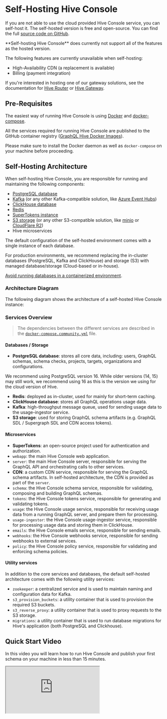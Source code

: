
# Self-Hosting Hive Console

If you are not able to use the cloud provided Hive Console service, you can self-host it. The
self-hosted version is free and open-source. You can find the full
[source code on GitHub](https://github.com/graphql-hive/console).

<Callout>
  **Self-hosting Hive Console** does currently not support all of the features as the hosted version.

The following features are currently unavailable when self-hosting:

- High-Availability CDN (a replacement is available)
- Billing (payment integration)

</Callout>

If you're interested in hosting one of our gateway solutions, see the documentation for
[Hive Router](https://github.com/graphql-hive/router?tab=readme-ov-file#hive-router-rust) or
[Hive Gateway](https://the-guild.dev/graphql/hive/docs/gateway).

## Pre-Requisites

The easiest way of running Hive Console is using [Docker](https://www.docker.com/) and
[docker-compose](https://docs.docker.com/compose/).

All the services required for running Hive Console are published to the GitHub container registry
([GraphQL Hive Docker Images](https://github.com/orgs/graphql-hive/packages)).

Please make sure to install the Docker daemon as well as `docker-compose` on your machine before
proceeding.

## Self-Hosting Architecture

When self-hosting Hive Console, you are responsible for running and maintaining the following
components:

- [PostgreSQL database](https://www.postgresql.org/)
- [Kafka](https://kafka.apache.org/) (or any other Kafka-compatible solution, like
  [Azure Event Hubs](https://learn.microsoft.com/en-us/azure/event-hubs/event-hubs-about))
- [ClickHouse database](https://clickhouse.com/)
- [Redis](https://redis.io/)
- [SuperTokens instance](https://supertokens.com/)
- [S3 storage](https://aws.amazon.com/s3/) (or any other S3-compatible solution, like
  [minio](https://min.io/) or [CloudFlare R2](https://www.cloudflare.com/developer-platform/r2/))
- Hive microservices

<Callout type="info">
The default configuration of the self-hosted environment comes with a single instance of each database.

For production environments, we recommend replacing the in-cluster databases (PostgreSQL, Kafka and
ClickHouse) and storage (S3) with managed database/storage (Cloud-based or in-house).

[Avoid running databases in a containerized environment](https://patrobinson.github.io/2016/11/07/thou-shalt-not-run-a-database-inside-a-container/).

</Callout>

### Architecture Diagram

The following diagram shows the architecture of a self-hosted Hive Console instance:

<NextImage
  alt="Self-hosting diagram"
  src={diagram}
  className="mt-10 w-full rounded-lg drop-shadow-md"
/>

### Services Overview

> The dependencies between the different services are described in the
> [`docker-compose.community.yml`](https://github.com/graphql-hive/console/blob/main/docker/docker-compose.community.yml)
> file.

#### Databases / Storage

- **PostgreSQL database**: stores all core data, including: users, GraphQL schemas, schema checks,
  projects, targets, organizations and configurations.

<Callout type="info">
  We recommend using PostgreSQL version 16. While older versions (14, 15) may still work, we
  recommend using 16 as this is the version we using for the cloud version of Hive.
</Callout>

- **Redis**: deployed as in-cluster, used for mainly for short-term caching.
- **ClickHouse database**: stores all GraphQL operations usage data.
- **Kafka**: high-throughput message queue, used for sending usage data to the usage-ingestor
  service.
- **S3 storage**: used for storing GraphQL schema artifacts (e.g. GraphQL SDL / Supergraph SDL and
  CDN access tokens).

#### Microservices

- **SuperTokens**: an open-source project used for authentication and authorization.
- `webapp`: the main Hive Console web application.
- `server`: the main Hive Console server, responsible for serving the GraphQL API and orchestrating
  calls to other services.
- **CDN**: a custom CDN service, responsible for serving the GraphQL schema artifacts. In
  self-hosted architecture, the CDN is provided as part of the `server`.
- `schema`: the Hive Console schema service, responsible for validating, composing and building
  GraphQL schemas.
- `tokens`: the Hive Console tokens service, responsible for generating and validating tokens.
- `usage`: the Hive Console usage service, responsible for receiving usage data from a running
  GraphQL server, and prepare them for processing.
- `usage-ingestor`: the Hive Console usage-ingestor service, responsible for processing usage data
  and storing them in ClickHouse.
- `emails`: the Hive Console emails service, responsible for sending emails.
- `webhooks`: the Hive Console webhooks service, responsible for sending webhooks to external
  services.
- `policy`: the Hive Console policy service, responsible for validating and enforcing schema
  policies.

#### Utility services

In addition to the core services and databases, the default self-hosted architecture comes with the
following utility services:

- `zookeeper`: a centralized service and is used to maintain naming and configuration data for
  Kafka.
- `s3_provision_buckets`: a utility container that is used to provision the required S3 buckets.
- `s3_reverse_proxy`: a utility container that is used to proxy requests to the S3 storage.
- `migrations`: a utility container that is used to run database migrations for Hive's application
  (both PostgreSQL and Clickhouse).

## Quick Start Video

In this video you will learn how to run Hive Console and publish your first schema on your machine
in less than 15 minutes.

<iframe
  src="https://www.youtube.com/embed/H57aej4cW2I"
  title="GraphQL Hive Self-Hosted Quick Start"
/>

## Running Hive Console

First download the `docker-compose.community.yml` file from the
[GitHub repository](https://github.com/graphql-hive/console/blob/main/docker/docker-compose.community.yml)
using `wget` or `curl`. This's going to download the latest version available.

<Callout type="info">
  Note: make sure you've Docker installed to be able to continue with the setup process.
</Callout>

You can also download the file directly from GitHub, if you don't have `wget` or `curl` installed
using the link below

<Tabs items={['curl', 'wget']}>

<Tabs.Tab>

```sh
curl -O https://raw.githubusercontent.com/graphql-hive/console/main/docker/docker-compose.community.yml
```

</Tabs.Tab>

<Tabs.Tab>

```sh
bash wget https://raw.githubusercontent.com/graphql-hive/console/main/docker/docker-compose.community.yml
```

</Tabs.Tab>

</Tabs>

After downloading the `docker-compose.community.yml` file, this includes all the services required
for running Hive locally in a self hosted environment. But before we can spin it up, we first need
to set some environment variables.

<Callout>
  **Docker images** are built and published for each version of Hive Console and tagged accordingly.
  You can find all the available versions on the [GitHub Releases page prefixed with `hive@`](https://github.com/graphql-hive/console/releases).

We recommend sticking to a specific version to avoid breaking changes. The `latest` version
correspons to the latest stable release.

```sh
export DOCKER_TAG=":3.0.0"
```

After picking a version set the `DOCKER_TAG` environment variable to that value.

</Callout>

```bash
export DOCKER_REGISTRY="ghcr.io/graphql-hive/"
export DOCKER_TAG=":latest" # Pin this to an exact version
export HIVE_ENCRYPTION_SECRET=$(openssl rand -hex 16)
export HIVE_APP_BASE_URL="http://localhost:8080"
export HIVE_EMAIL_FROM="no-reply@graphql-hive.com"
export SUPERTOKENS_API_KEY=$(openssl rand -hex 16)
export CLICKHOUSE_USER="clickhouse"
export CLICKHOUSE_PASSWORD=$(openssl rand -hex 16)
export REDIS_PASSWORD=$(openssl rand -hex 16)
export POSTGRES_USER="postgres"
export POSTGRES_PASSWORD=$(openssl rand -hex 16)
export POSTGRES_DB="registry"
export MINIO_ROOT_USER="minioadmin"
export MINIO_ROOT_PASSWORD="minioadmin"
export CDN_AUTH_PRIVATE_KEY=$(openssl rand -hex 16)
```

<Callout type="info">
  We recommend saving the environment variables in a file that you can reuse later. E.g. a `.env` file that you
  can later on expand using `source .env`. We are using `openssl` here for generating passwords on the fly.

You can also embed the values within a new docker-compose file by running the following command
after setting the environment variables.

```sh
docker compose -f docker-compose.community.yml config > docker-compose.with-env.yml
```

</Callout>

After setting the environment variables, pull the required images for Hive Console services. This's
going to take some time if you're doing it for the first time.

```bash
docker compose -f docker-compose.community.yml pull
# or if you embedded the environment variables into your docker-compose file
docker compose -f docker-compose.with-env.yml pull
```

After it's done, you can start the Hive Console services using `docker compose`.

```bash
docker compose -f docker-compose.community.yml up
# or if you embedded the environment variables into your docker-compose file
docker compose -f docker-compose.with-env.yml up
```

Wait until all the services are up and running.

Congratulations 🥳, you just started your own Hive Console instance.

You'll notice the folder named `.hive` at your root directory that has been mounted from docker
representing the volumes for the different storages used by Hive services like `postgres` and
`minio`, etc... So yes data are currently local but we'll discuss that further more in the
`Next Steps` section.

> Note: deleting this directory will end up with a loss of data, as this directory is acting as a
> volume for storing the data from Hive dependencies: database and storage

## Testing Hive Console

Visit `http://localhost:8080` in your browser and start using Hive Console! The usage reporting
endpoint is bound to `http://localhost:8081`. The GraphQL API is bound to `http://localhost:8082`.
The artifacts bucket is bound to `http://localhost:8083`.

Firstly, you can head to `http://localhost:8080` in your browser and start using Hive Console!
You'll need to Sign Up for an account by inputting your email and password. And once you do you'll
see your personal organization that has been automatically created for you by default.

### Creating first project and target

Now that we have Hive Console setup locally, signed up and logged into our dashboard. We can start
creating our first project which we're going to push graphql schemas to.

So you're going to click on the `Create a Project` button on the top right, give it a name and
choose your project type. You're going to see all sorts of types `Single` which is the most common
and there're also `Federation` and `Stitching` but what's also nice is that you can define your own
custom endpoints for schema validation and schema building. I'm going to go with `Single` but you
can choose what best suits your needs. Then click `Create Project`, you're going to be redirected to
your project page where you're going to see 3 listed targets created for you by default:

- `development`
- `production`
- `staging`

We're going to use the `development` target in this guide and as soon as you click it you'll see
this message:

> Hive is waiting for your first schema.
>
> You can publish a schema with Hive CLI and Hive Client

Create a `schema.graphql` file wherever you want, you can put it at the root for example with any
simple graphql schema like the following:

```graphql
type Query {
  hello: String!
}
```

#### Setting up a local project

You also need to have a git repository initilaized for your project, because Hive automatically uses
the last commit hash to determine who the author is and ties the schema with the commit hash. So
we're going to do that.

```bash
git init
```

Make sure you exclude the following in your `.gitignore` file, because you don't wanna push those in
your commits:

```
.hive
hive.json
.env
```

Make sure to at least have a single commit so that Hive can associate the schema with it.

```bash
git add .
git commit -m "init"
```

#### Installing Hive CLI

Now that you've your project setup, start by installing the Hive CLI which we're going to use to
interact with Hive's server.

<Cards>
  <Cards.Card arrow title="Install Hive CLI as a binary" href="/docs/api-reference/cli#binary" />
  <Cards.Card arrow title="Install Hive CLI from NPM" href="/docs/api-reference/cli#nodejs" />
</Cards>

After installing it, you can check the version of the CLI, to make sure it's installed correctly.

```bash
hive --version
```

#### Publishing your first schema

And since we're using the Self Hosted version, we need to configure the Hive CLI to use our local
endpoint, by creating a `hive.json` file at the root of your directory. Then specify the `registry`
key to point it our local registry instead of the cloud version one and the value is going to be
`http://localhost:8082/graphql` where its running.

Additionally the schemas registry only allows trusted sources to be able to push to them, so we have
to create an access token by heading back to our project page, specifically on the target(in this
guide it's `development`) then go to the settings tab, if you scroll donw a bit you're going to see
the `Tokens` section, click the `Generate New Token` button, give it a name then we'll have to set
some permissions for that token, so expand the `All targets` section then give the `Registry` a
`Read & Write` access. Click the `Generate Token` button, then copy the token value. Head back to
the `hive.json` config file then add the following contents, while replacing the
`<your-access-token>` with the token value you just copied.

```json filename="hive.json"
{
  "registry": {
    "endpoint": "http://localhost:8082/graphql",
    "accessToken": "<your-access-token>"
  }
}
```

Now we're all setup to use the Hive CLI against our Setup!

We can publish our first schema by using:

```bash
hive schema:publish ./schema.graphql
```

Go to the `Schema` tab in your project target and you're going to see your latest published schema.

## Bounded Ports Reference

| Port | Purpose                      |
| ---- | ---------------------------- |
| 8080 | Hive's Main App UI           |
| 8081 | The Usage Reporting Endpoint |
| 8082 | The GraphQL API              |
| 8083 | The Artifacts Bucket         |

## Next Steps

After doing your first testing with Hive Console you should consider the following steps:

- Evaluate whether you want to run Databases yourself within Docker or instead use a managed
  database service.
- Set up backups for your data.
- Set up a CD pipeline for deploying Hive Console to your Cloud Provider or bare-metal server of
  choice (e.g. a Kubernetes cluster or Docker Swarm)
- Set up a monitoring solution for your Hive Console instance (leverage healthchecks, sentry error
  reporting, prometheus metrics, etc.).
- Configure the `emails` service to use a real email provider (by default it uses `sendmail`).
- Watch and follow the [Hive Console GitHub repository](https://github.com/graphql-hive/console) for
  new releases and updates.
- Set up a weekly reminder for updating your Hive Console instance to the latest version and
  applying maintenance.
- Get yourself familiar with SuperTokens and follow their changelogs in order to keep your
  SuperTokens instance up-to-date.
- In order to use longer retention periods e.g. for conditional breaking changes or schema explorer
  overviews do the following: Open the postgres database, go to the table `organization`, find your
  organization and change `plan_name` to ENTERPRISE, `limit_operations_monthly` to 0 and
  `limit_retention_days` to a value between 0 and 360 in order to unlock full functionality.

You can review the configuration options of all the services in the corresponding Readme files.

- [`@hive/app`](https://github.com/graphql-hive/console/tree/main/packages/web/app/README.md)
- [`@hive/server`](https://github.com/graphql-hive/console/tree/main/packages/services/server/README.md)
- [`@hive/schema`](https://github.com/graphql-hive/console/tree/main/packages/services/schema/README.md)
- [`@hive/webhooks`](https://github.com/graphql-hive/console/tree/main/packages/services/webhooks/README.md)
- [`@hive/usage`](https://github.com/graphql-hive/console/tree/main/packages/services/usage/README.md)
- [`@hive/usage-ingestor`](https://github.com/graphql-hive/console/tree/main/packages/services/usage-ingestor/README.md)
- [`@hive/tokens`](https://github.com/graphql-hive/console/tree/main/packages/services/tokens/README.md)
- [`@hive/storage`](https://github.com/graphql-hive/console/tree/main/packages/services/storage/README.md)
- [`@hive/emails`](https://github.com/graphql-hive/console/tree/main/packages/services/emails/README.md)
